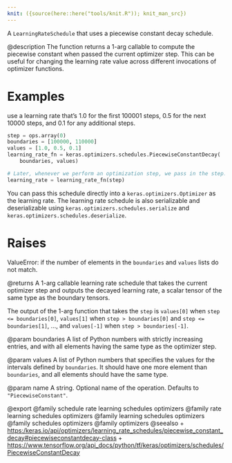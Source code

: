```yaml
---
knit: ({source(here::here("tools/knit.R")); knit_man_src})
---
```

A `LearningRateSchedule` that uses a piecewise constant decay schedule.

@description
The function returns a 1-arg callable to compute the piecewise constant
when passed the current optimizer step. This can be useful for changing the
learning rate value across different invocations of optimizer functions.

# Examples
use a learning rate that's 1.0 for the first 100001 steps, 0.5
    for the next 10000 steps, and 0.1 for any additional steps.

```python
step = ops.array(0)
boundaries = [100000, 110000]
values = [1.0, 0.5, 0.1]
learning_rate_fn = keras.optimizers.schedules.PiecewiseConstantDecay(
    boundaries, values)

# Later, whenever we perform an optimization step, we pass in the step.
learning_rate = learning_rate_fn(step)
```

You can pass this schedule directly into a `keras.optimizers.Optimizer`
as the learning rate. The learning rate schedule is also serializable and
deserializable using `keras.optimizers.schedules.serialize` and
`keras.optimizers.schedules.deserialize`.

# Raises
ValueError: if the number of elements in the `boundaries` and `values`
lists do not match.

@returns
A 1-arg callable learning rate schedule that takes the current optimizer
step and outputs the decayed learning rate, a scalar tensor of the
same type as the boundary tensors.

The output of the 1-arg function that takes the `step`
is `values[0]` when `step <= boundaries[0]`,
`values[1]` when `step > boundaries[0]` and `step <= boundaries[1]`,
..., and `values[-1]` when `step > boundaries[-1]`.

@param boundaries
A list of Python numbers with strictly increasing
entries, and with all elements having the same type as the
optimizer step.

@param values
A list of Python numbers that specifies the values for the
intervals defined by `boundaries`. It should have one more
element than `boundaries`, and all elements should have the same
type.

@param name
A string. Optional name of the operation. Defaults to
`"PiecewiseConstant"`.

@export
@family schedule rate learning schedules optimizers
@family rate learning schedules optimizers
@family learning schedules optimizers
@family schedules optimizers
@family optimizers
@seealso
+ <https:/keras.io/api/optimizers/learning_rate_schedules/piecewise_constant_decay#piecewiseconstantdecay-class>
+ <https://www.tensorflow.org/api_docs/python/tf/keras/optimizers/schedules/PiecewiseConstantDecay>

